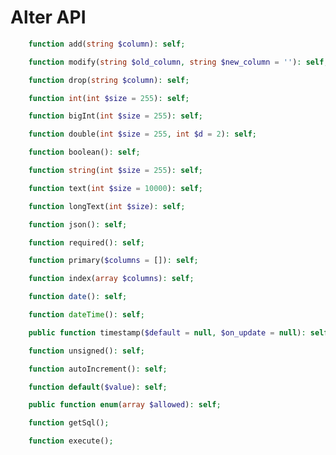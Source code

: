 # Alter API

```php
	function add(string $column): self;

	function modify(string $old_column, string $new_column = ''): self;

	function drop(string $column): self;

    function int(int $size = 255): self;

    function bigInt(int $size = 255): self;

    function double(int $size = 255, int $d = 2): self;

    function boolean(): self;

    function string(int $size = 255): self;

    function text(int $size = 10000): self;

    function longText(int $size): self;

	function json(): self;

    function required(): self;

    function primary($columns = []): self;

    function index(array $columns): self;

    function date(): self;

    function dateTime(): self;

	public function timestamp($default = null, $on_update = null): self;

    function unsigned(): self;

    function autoIncrement(): self;

    function default($value): self;

	public function enum(array $allowed): self;

    function getSql();

    function execute();
```

